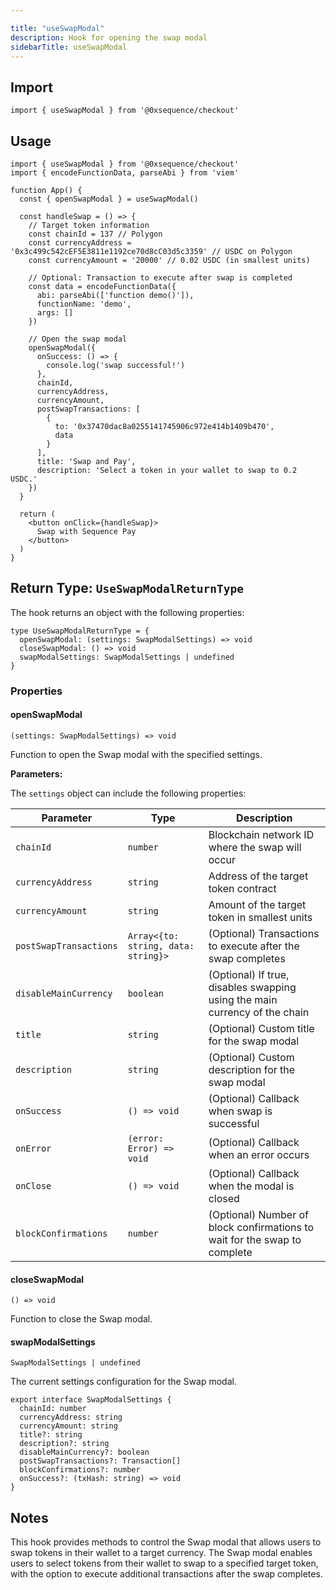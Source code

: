 ```yaml
---

title: "useSwapModal"
description: Hook for opening the swap modal
sidebarTitle: useSwapModal
---
```


## Import

```tsx
import { useSwapModal } from '@0xsequence/checkout'
```

## Usage

```tsx
import { useSwapModal } from '@0xsequence/checkout'
import { encodeFunctionData, parseAbi } from 'viem'

function App() {
  const { openSwapModal } = useSwapModal()
  
  const handleSwap = () => {
    // Target token information
    const chainId = 137 // Polygon
    const currencyAddress = '0x3c499c542cEF5E3811e1192ce70d8cC03d5c3359' // USDC on Polygon
    const currencyAmount = '20000' // 0.02 USDC (in smallest units)
    
    // Optional: Transaction to execute after swap is completed
    const data = encodeFunctionData({ 
      abi: parseAbi(['function demo()']), 
      functionName: 'demo', 
      args: [] 
    })
    
    // Open the swap modal
    openSwapModal({
      onSuccess: () => {
        console.log('swap successful!')
      },
      chainId,
      currencyAddress,
      currencyAmount,
      postSwapTransactions: [
        {
          to: '0x37470dac8a0255141745906c972e414b1409b470',
          data
        }
      ],
      title: 'Swap and Pay',
      description: 'Select a token in your wallet to swap to 0.2 USDC.'
    })
  }
  
  return (
    <button onClick={handleSwap}>
      Swap with Sequence Pay
    </button>
  )
}
```

## Return Type: `UseSwapModalReturnType`

The hook returns an object with the following properties:

```tsx
type UseSwapModalReturnType = {
  openSwapModal: (settings: SwapModalSettings) => void
  closeSwapModal: () => void
  swapModalSettings: SwapModalSettings | undefined
}
```

### Properties

#### openSwapModal

`(settings: SwapModalSettings) => void`

Function to open the Swap modal with the specified settings.

**Parameters:**

The `settings` object can include the following properties:

| Parameter | Type | Description |
| --------- | ---- | ----------- |
| `chainId` | `number` | Blockchain network ID where the swap will occur |
| `currencyAddress` | `string` | Address of the target token contract |
| `currencyAmount` | `string` | Amount of the target token in smallest units |
| `postSwapTransactions` | `Array<{to: string, data: string}>` | (Optional) Transactions to execute after the swap completes |
| `disableMainCurrency` | `boolean` | (Optional) If true, disables swapping using the main currency of the chain |
| `title` | `string` | (Optional) Custom title for the swap modal |
| `description` | `string` | (Optional) Custom description for the swap modal |
| `onSuccess` | `() => void` | (Optional) Callback when swap is successful |
| `onError` | `(error: Error) => void` | (Optional) Callback when an error occurs |
| `onClose` | `() => void` | (Optional) Callback when the modal is closed |
| `blockConfirmations` | `number` | (Optional) Number of block confirmations to wait for the swap to complete |

#### closeSwapModal

`() => void`

Function to close the Swap modal.

#### swapModalSettings

`SwapModalSettings | undefined`

The current settings configuration for the Swap modal.

```tsx
export interface SwapModalSettings {
  chainId: number
  currencyAddress: string
  currencyAmount: string
  title?: string
  description?: string
  disableMainCurrency?: boolean
  postSwapTransactions?: Transaction[]
  blockConfirmations?: number
  onSuccess?: (txHash: string) => void
}
```

## Notes

This hook provides methods to control the Swap modal that allows users to swap tokens in their wallet to a target currency. The Swap modal enables users to select tokens from their wallet to swap to a specified target token, with the option to execute additional transactions after the swap completes.

